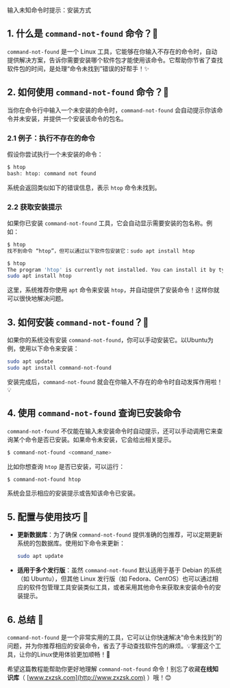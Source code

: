 输入未知命令时提示：安装方式




## 1. 什么是 `command-not-found` 命令？🤔

`command-not-found` 是一个 Linux 工具，它能够在你输入不存在的命令时，自动提供解决方案，告诉你需要安装哪个软件包才能使用该命令。它帮助你节省了查找软件包的时间，是处理“命令未找到”错误的好帮手！✨

## 2. 如何使用 `command-not-found` 命令？📝

当你在命令行中输入一个未安装的命令时，`command-not-found` 会自动提示你该命令并未安装，并提供一个安装该命令的包名。

### 2.1 例子：执行不存在的命令

假设你尝试执行一个未安装的命令：

```bash
$ htop
bash: htop: command not found
```

系统会返回类似如下的错误信息，表示 `htop` 命令未找到。

### 2.2 获取安装提示

如果你已安装 `command-not-found` 工具，它会自动显示需要安装的包名称。例如：

<Tabs>
<TabItem value="中文" label="中文" default>

```bash
$ htop
找不到命令 “htop”，但可以通过以下软件包安装它：sudo apt install htop

```

</TabItem>
<TabItem value="英文" label="English">

```bash
$ htop
The program 'htop' is currently not installed. You can install it by typing:
sudo apt install htop
```

</TabItem>
</Tabs>

这里，系统推荐你使用 `apt` 命令来安装 `htop`，并自动提供了安装命令！这样你就可以很快地解决问题。

## 3. 如何安装 `command-not-found`？🔧

如果你的系统没有安装 `command-not-found`，你可以手动安装它。以Ubuntu为例，使用以下命令来安装：

```bash
sudo apt update
sudo apt install command-not-found
```

安装完成后，`command-not-found` 就会在你输入不存在的命令时自动发挥作用啦！💡

## 4. 使用 `command-not-found` 查询已安装命令

`command-not-found` 不仅能在输入未安装命令时自动提示，还可以手动调用它来查询某个命令是否已安装。如果命令未安装，它会给出相关提示。

```bash
$ command-not-found <command_name>
```

比如你想查询 `htop` 是否已安装，可以运行：

```bash
$ command-not-found htop
```

系统会显示相应的安装提示或告知该命令已安装。

## 5. 配置与使用技巧 🌟

- **更新数据库**：为了确保 `command-not-found` 提供准确的包推荐，可以定期更新系统的包数据库。使用如下命令来更新：

    ```bash
    sudo apt update
    ```

- **适用于多个发行版**：虽然 `command-not-found` 默认适用于基于 Debian 的系统（如 Ubuntu），但其他 Linux 发行版（如 Fedora、CentOS）也可以通过相应的软件包管理工具安装类似工具，或者采用其他命令来获取未安装命令的安装提示。

## 6. 总结 🎯

`command-not-found` 是一个非常实用的工具，它可以让你快速解决“命令未找到”的问题，并为你推荐相应的安装命令，省去了手动查找软件包的麻烦。💡掌握这个工具，让你的Linux使用体验更加顺畅！🌟

希望这篇教程能帮助你更好地理解 `command-not-found` 命令！别忘了收藏**在线知识库**（ [www.zxzsk.com](http://www.zxzsk.com) ）哦！😊